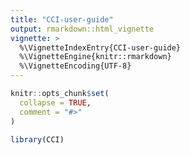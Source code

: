 ```yaml
---
title: "CCI-user-guide"
output: rmarkdown::html_vignette
vignette: >
  %\VignetteIndexEntry{CCI-user-guide}
  %\VignetteEngine{knitr::rmarkdown}
  %\VignetteEncoding{UTF-8}
---
```


```r
knitr::opts_chunk$set(
  collapse = TRUE,
  comment = "#>"
)
```

```r
library(CCI)
```
